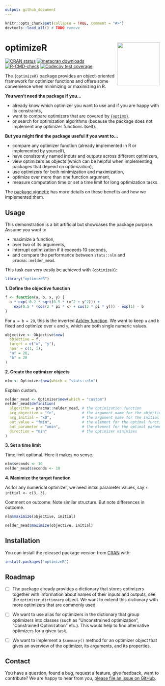 ```yaml
---
output: github_document
---
```


<!-- README.md is generated from README.Rmd. Please edit that file -->

```r
knitr::opts_chunk$set(collapse = TRUE, comment = "#>")
devtools::load_all() # TODO remove
```

# optimizeR <img src="man/figures/logo.png" align="right" height="139" />

<!-- badges: start -->
[![CRAN status](https://www.r-pkg.org/badges/version/optimizeR)](https://CRAN.R-project.org/package=optimizeR)
[![metacran downloads](https://cranlogs.r-pkg.org/badges/last-month/optimizeR)](https://cran.r-project.org/package=optimizeR)
[![R-CMD-check](https://github.com/loelschlaeger/optimizeR/workflows/R-CMD-check/badge.svg)](https://github.com/loelschlaeger/optimizeR/actions)
[![Codecov test coverage](https://codecov.io/gh/loelschlaeger/optimizeR/branch/master/graph/badge.svg)](https://app.codecov.io/gh/loelschlaeger/optimizeR?branch=master)
<!-- badges: end -->

The `{optimizeR}` package provides an object-oriented framework for optimizer functions and offers some convenience when minimizing or maximizing in R.

**You won't need the package if you...**

- already know which optimizer you want to use and if you are happy with its constraints,
- want to compare optimizers that are covered by [`{optimx}`](https://CRAN.R-project.org/package=optimx),
- or search for optimization algorithms (because the package does not implement any optimizer functions itself).

**But you might find the package useful if you want to...**

- compare any optimizer function (already implemented in R or implemented by yourself),
- have consistently named inputs and outputs across different optimizers,
- view optimizers as objects (which can be helpful when implementing packages that depend on optimization),
- use optimizers for both minimization and maximization,
- optimize over more than one function argument,
- measure computation time or set a time limit for long optimization tasks.

The [package vignette](https://loelschlaeger.de/optimizeR/articles/optimizeR.html) has more details on these benefits and how we implemented them.

## Usage

This demonstration is a bit artificial but showcases the package purpose. Assume you want to 

- maximize a function,
- over two of its arguments,
- interrupt optimization if it exceeds 10 seconds,
- and compare the performance between `stats::nlm` and `pracma::nelder_mead`.

This task can very easily be achieved with `{optimizeR}`:

```r
library("optimizeR")
```

**1. Define the objective function**

```r
f <- function(a, b, x, y) {
  a * exp(-0.2 * sqrt(0.5 * (x^2 + y^2))) +
    exp(0.5 * (cos(2 * pi * x) + cos(2 * pi * y))) - exp(1) - b
}
```

For `a = b = 20`, this is the inverted [Ackley function](https://en.wikipedia.org/wiki/Ackley_function). We want to keep `a` and `b` fixed and optimize over `x` and `y`, which are both single numeric values.

```r
objective <- Objective$new(
  objective = f, 
  target = c("x", "y"), 
  npar = c(1, 1), 
  "a" = 20, 
  "b" = 20
)
```

**2. Create the optimizer objects**

```r
nlm <- Optimizer$new(which = "stats::nlm")
```

Explain custom.

```r
nelder_mead <- Optimizer$new(which = "custom")
nelder_mead$definition(
  algorithm = pracma::nelder_mead, # the optimization function
  arg_objective = "fn",            # the argument name for the objective function
  arg_initial = "x0",              # the argument name for the initial values
  out_value = "fmin",              # the element for the optimal function value in the output
  out_parameter = "xmin",          # the element for the optimal parameters in the output
  direction = "min"                # the optimizer minimizes
)
```

**3. Set a time limit**

Time limit optional. Here it makes no sense.

```r
nlm$seconds <- 10
nelder_mead$seconds <- 10
```

**4. Maximize the target function**

As for any numerical optimizer, we need initial parameter values, say `r initial <- c(3, 3)`.

Comment on outcome: Note similar structure. But note differences in outcome.

```r
nlm$maximize(objective, initial)
```

```r
nelder_mead$maximize(objective, initial)
```

## Installation

You can install the released package version from [CRAN](https://CRAN.R-project.org) with:

```r
install.packages("optimizeR")
```

## Roadmap

- [ ] The package already provides a dictionary that stores optimizers together with information about names of their inputs and outputs, see the `optimizer_dictionary` object. We want to extend this dictionary with more optimizers that are commonly used.

- [ ] We want to use alias for optimizers in the dictionary that group optimizers into classes (such as "Unconstrained optimization", "Constrained Optimization" etc.). This would help to find alternative optimizers for a given task.

- [ ] We want to implement a `$summary()` method for an optimizer object that gives an overview of the optimizer, its arguments, and its properties.

## Contact

You have a question, found a bug, request a feature, give feedback, want to contribute? We are happy to hear from you, [please file an issue on GitHub](https://github.com/loelschlaeger/optimizeR/issues/new/choose).
